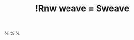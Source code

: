 % !Rnw weave = Sweave
%\VignetteEngine{Sweave}
%\VignetteIndexEntry{Tutorial: Working with categorical data with R and the vcd package}
%\VignetteDepends{vcd,gmodels,ca}
%\VignetteKeywords{contingency tables, mosaic plots, sieve plots, categorical data, independence, conditional independence, R}
%\VignettePackage{vcdExtra}


\documentclass[10pt,twoside]{article}
\usepackage{Sweave}
\usepackage{bm}
\usepackage[toc]{multitoc}   % for table of contents

% from Z.cls
\usepackage[authoryear,round,longnamesfirst]{natbib}
\bibpunct{(}{)}{;}{a}{}{,}


\usepackage{hyperref}
\usepackage{color}
%% colors
\definecolor{Red}{rgb}{0.7,0,0}
\definecolor{Blue}{rgb}{0,0,0.8}
\hypersetup{%
  hyperindex = {true},
  colorlinks = {true},
%  linktocpage = {true},
  plainpages = {false},
  linkcolor = {Blue},
  citecolor = {Blue},
  urlcolor = {Red},
  pdfstartview = {Fit},
  pdfpagemode = {UseOutlines},
  pdfview = {XYZ null null null}
}
%\AtBeginDocument{
%  \hypersetup{%
%    pdfauthor = {Michael Friendly},
%    pdftitle = {Tutorial: Working with categorical data with R and the vcd package},
%    pdfkeywords = {contingency tables, mosaic plots, sieve plots, categorical data, independence, conditional independence, R}
%  }
%}


% math stuff
\newcommand*{\given}{\ensuremath{\, | \,}}
\renewcommand*{\vec}[1]{\ensuremath{\bm{#1}}}
\newcommand{\mat}[1]{\ensuremath{\bm{#1}}}
\newcommand{\trans}{\ensuremath{^\mathsf{T}}}
\newcommand{\diag}[1]{\ensuremath{\mathrm{diag} (#1)}}
\def\binom#1#2{{#1 \choose #2}}%
\newcommand{\implies}{ \ensuremath{\mapsto} }

\newenvironment{equation*}{\displaymath}{\enddisplaymath}%

\newcommand{\tabref}[1]{Table~\@ref(#1)}
\newcommand{\figref}[1]{Figure~\@ref(#1)}
\newcommand{\secref}[1]{Section~\@ref(#1)}
\newcommand{\loglin}{loglinear }

%\usepackage{thumbpdf}

% page dimensions
\addtolength{\hoffset}{-1.5cm}
\addtolength{\textwidth}{3cm}
\addtolength{\voffset}{-1cm}
\addtolength{\textheight}{2cm}

% Vignette examples
\newcommand*{\Example}{\fbox{***Example***:} }

% R stuff
\newcommand{\var}[1]{*`#1`*}
\newcommand{\data}[1]{`#1`}
\newcommand{\class}[1]{\textsf{"#1"}}
%% \code without `-' ligatures
\def\nohyphenation{\hyphenchar\font=-1 \aftergroup\restorehyphenation}
\def\restorehyphenation{\hyphenchar\font=`-}
{\catcode`\-=\active%
  \global\def\code{\bgroup%
    \catcode`\-=\active \let-\codedash%
    \Rd```code}}
\def\codedash{-\discretionary{}{}{}}
\def\Rd```code#1{`\nohyphenation#1`\egroup}

\newcommand{\codefun}[1]{`#1()`}
\let\proglang=\textsf
\newcommand{\pkg}[1]{{\normalfont\fontseries{b}\selectfont #1}}
\newcommand{\Rpackage}[1]{{\textsf{#1}}}

%% almost as usual
\author{Michael Friendly\\York University, Toronto}
\title{Working with categorical data with R and the `vcd` and `vcdExtra` packages}
\date{\footnotesize{Using \Rpackage{vcdExtra} version `r packageDescription("vcdExtra")[["Version"]]`
  and \Rpackage{vcd} version `r packageDescription("vcd")[["Version"]]`; Date: `r Sys.Date()`}}


%% for pretty printing and a nice hypersummary also set:
%\Plainauthor{Michael Friendly} %% comma-separated
%\Shorttitle{vcd tutorial} %% a short title (if necessary)
%\Plaintitle{Tutorial: Working with categorical data with R and the vcd package}

%\SweaveOpts{engine=R,eps=TRUE,height=6,width=7,results=hide,fig=FALSE,echo=TRUE}
\SweaveOpts{engine=R,height=6,width=7,results=hide,fig=FALSE,echo=TRUE}
\SweaveOpts{prefix.string=fig/vcd-tut,eps=FALSE}
\SweaveOpts{keep.source=TRUE}
%\SweaveOpts{concordance=TRUE}
\setkeys{Gin}{width=0.7\textwidth}

```r
set.seed(1071)
#library(vcd)
library(vcdExtra)
library(ggplot2)
#data(Titanic)
data(HairEyeColor)
data(PreSex)
data(Arthritis)
art <- xtabs(~Treatment + Improved, data = Arthritis)
if(!file.exists("fig")) dir.create("fig")
```



%% end of declarations %%%%%%%%%%%%%%%%%%%%%%%%%%%%%%%%%%%%%%%%%%%%%%%



\SweaveOpts{concordance=TRUE}


%% an abstract and keywords

This tutorial describes the creation and manipulation of frequency and contingency tables
from categorical variables, along with tests of independence, measures
of association, and methods for graphically displaying results. 
The framework is provided by the R package `vcd`,
but other packages are used to help with various tasks.  
The `vcdExtra` package extends the graphical and statistical methods provided by
`vcd`.  

This package is now the main support package for the book
\emph{Discrete Data Analysis with R: Visualizing and Modeling Techniques for Categorical
and Count Data} [@FriendlyMeyer:2016:DDAR].  The web page for the book,
[ddar.datavis.ca](http://ddar.datavis.ca), gives further details.


%\keywords{contingency tables, mosaic plots, sieve plots, 
%categorical data, independence, conditional independence, generalized linear models,
%R}
%\Plainkeywords{contingency tables, mosaic plots, 
%  sieve plots, categorical data, independence, 
%  conditional independence, generalized linear models, R}

{\small
% \sloppy
% {2}
 \tableofcontents
% 
}


# Introduction {#sec:intro}
%% Note: If there is markup in \(sub)section, then it has to be escape as above.


This tutorial, part of the `vcdExtra` package,
describes how to work with categorical data in the context of
fitting statistical models in R and visualizing
the results using the `vcd` and `vcdExtra` packages.
It focuses first on methods and tools for creating
and manipulating R data objects which represent
frequency and contingency tables involving
categorical variables.

Further sections describe some simple methods for calculating 
tests of independence and measures of association among 
categorical variables, and also
methods for graphically displaying results.

There is much more to the analysis of categorical data than is described here,
where the emphasis is on cross-tabulated tables of frequencies (``contingency tables''),
statistical tests, associated loglinear models, and visualization of *how*
variables are related.

A more general treatment of graphical methods for categorical data is contained
in the book, \emph{Discrete Data Analysis with R: Visualizing and Modeling Techniques for Categorical
and Count Data} [@FriendlyMeyer:2016:DDAR]. 
An earlier book using SAS is
*Visualizing Categorical Data* [@vcd:Friendly:2000], for which
`vcd` is a partial R companion, covering topics not otherwise
available in R.  
On the other hand, the implementation of graphical
methods in `vcd` is more general in many respects than what I provided in
SAS. Statistical models for categorical data in R have
been extended considerably with the `gnm` package for generalized *nonlinear*
models.  The `vcdExtra` package extends `vcd` methods to models fit using
`glm()` and `gnm()`.

A more complete theoretical description of these statistical
methods is provided in Agresti's \citeyearpar{vcd:Agresti:2002,Agresti:2013}
*Categorical Data Analysis*. For this, see
the Splus/R companion by Laura Thompson,
[http://www.stat.ufl.edu/~aa/cda/Thompson_manual.pdf]
and Agresti's support web page,
[http://www.stat.ufl.edu/~aa/cda/cda.html].



# Creating and manipulating frequency tables {#sec:creating}

R provides many methods for creating frequency and contingency tables. Several are
described below. In the examples below, we use some real examples and some anonymous
ones, where the variables `A`, `B`, and `C`  represent
categorical variables, and `X` represents an arbitrary R data object.

The first thing you need to know is that categorical data can be represented in
three different forms in R, and it is sometimes necessary to convert
from one form to another, for carrying out statistical tests, fitting models
or visualizing the results.  Once a data object exists in R, 
you can examine its complete structure with
the `str()` function, or view the names of its components with the
`names()` function.
 

  * [case form] a data frame containing individual observations, with one or
  more factors, used as the classifying variables. In case form, there may also
  be numeric covariates. 
  The total number of observations
  is `nrow(X)`, and the number of variables is `ncol(X)`.
  	
***Example***:
The `Arthritis` data is available in case form in the `vcd` package. 
There are two explanatory factors: `Treatment` and `Sex`. `Age`
is a numeric covariate, and `Improved` is the response--- an ordered factor,
with levels 
``r paste(levels(Arthritis$Improved),collapse=' < ')``.  
Excluding `Age`, we would have
a $2 \times 2 \times 3$ contingency table for `Treatment`, `Sex` and `Improved`.
%`"None" < "Some" < "Marked"`.
```r
names(Arthritis)      # show the variables
str(Arthritis)        # show the structure
head(Arthritis,5)     # first 5 observations, same as Arthritis[1:5,] 
```
  
  * [frequency form] a data frame containing one or more factors, and a frequency 
  variable, often called `Freq` or `count`.  The total number of observations
  is 
  `sum(X$Freq)`,  
  `sum(X[,"Freq"])` or some equivalent form.
  The number of cells in the table is `nrow(X)`.

***Example***: 
For small frequency tables, it is often convenient to enter them in frequency form
using `expand.grid()` for the factors and `c()` to list the counts in a vector.
The example below, from [@vcd:Agresti:2002] gives results for the 1991 General Social Survey,
with respondents classified by sex and party identification.
```r
# Agresti (2002), table 3.11, p. 106
GSS <- data.frame(
  expand.grid(sex=c("female", "male"), 
              party=c("dem", "indep", "rep")),
  count=c(279,165,73,47,225,191))
GSS
names(GSS)
str(GSS)
sum(GSS$count)
```

  * [table form]  a matrix, array or table object, whose elements are the frequencies
  in an $n$-way table.  The variable names (factors) and their levels are given by
  `dimnames(X)`. The total number of observations
  is `sum(X)`.  The number of dimensions of the table is `length(dimnames(X))`,
  and the table sizes are given by `sapply(dimnames(X), length)`.
  	
***Example***: 
The `HairEyeColor` is stored in table form in `vcd`.  
```r
str(HairEyeColor)                      # show the structure
sum(HairEyeColor)                      # number of cases
sapply(dimnames(HairEyeColor), length) # table dimension sizes
```

***Example***: 
Enter frequencies in a matrix, and assign `dimnames`,
giving the variable names and category labels.  Note that, by default,
`matrix()` uses the elements supplied by *columns* in the
result, unless you specify `byrow=TRUE`.
```r
## A 4 x 4 table  Agresti (2002, Table 2.8, p. 57) Job Satisfaction
JobSat <- matrix(c(1,2,1,0, 3,3,6,1, 10,10,14,9, 6,7,12,11), 4, 4)
dimnames(JobSat) = list(income=c("< 15k", "15-25k", "25-40k", "> 40k"),
                satisfaction=c("VeryD", "LittleD", "ModerateS", "VeryS"))
JobSat
```
`JobSat` is a matrix, not an object of `class("table")`, and some functions
are happier with tables than matrices.
You can coerce it to a table with `as.table()`,
```r
JobSat <- as.table(JobSat)
str(JobSat)
```



## Ordered factors and reordered tables {#sec:ordered-factors}
In table form, the values of the table factors are ordered by their position in the table.
Thus in the `JobSat` data, both `income` and `satisfaction` represent ordered
factors, and the *positions* of the values in the rows and columns reflects their
ordered nature.

Yet, for analysis, there are time when you need *numeric* values for the levels
of ordered factors in a table, e.g., to treat a factor as a quantitative variable.
In such cases, you can simply re-assign the `dimnames` attribute of the table
variables.  For example, here, we assign numeric values to `income` as the middle of their
ranges, and treat `satisfaction` as equally spaced with integer scores.

```r
dimnames(JobSat)$income<-c(7.5,20,32.5,60)
dimnames(JobSat)$satisfaction<-1:4
```

For the  `HairEyeColor` data, hair color and eye color are ordered arbitrarily.
For visualizing the data using mosaic plots and other methods described below, it 
turns out to be more useful to assure that both hair color and eye color are
ordered from dark to light.
Hair colors are actually ordered this way already, and it is easiest to re-order
eye colors by indexing. Again `str()` is your friend.

```r
HairEyeColor <- HairEyeColor[, c(1,3,4,2), ]
str(HairEyeColor)
```
This is also the order for both hair color and eye color shown in 
the result of a correspondence analysis (\figref{fig:ca-haireye}) below.

With data in  case form or frequency form, when you have ordered factors
represented with character values, you must ensure that they are treated
as ordered in R.%
\footnote{In SAS, many procedures offer the option
	`order = data | internal | formatted` to allow character values
	to be ordered according to (a) their order in the data set, (b)
	sorted internal value, or (c) sorted formatted representation
	provided by a SAS format.
}

Imagine that the `Arthritis` data was read from a text file.  
By default the `Improved` will be ordered alphabetically:
`Marked`,
`None`,
`Some`--- not what we want.  In this case, the function
`ordered()` (and others) can be useful. 

```r
Arthritis <- read.csv("arthritis.txt",header=TRUE)
Arthritis$Improved <- ordered(Arthritis$Improved, levels=c("None", "Some", "Marked"))
```

With this order of  `Improved`, the response in this data,
a mosaic display of `Treatment` and `Improved` (\figref{fig:arthritis})shows a clearly
interpretable pattern.
```r
mosaic(art, gp = shading_max, split_vertical = TRUE, main="Arthritis: [Treatment] [Improved]")
```

%\setkeys{Gin}{width=0.7\textwidth}
[htb]

%```{r, Arthritis,fig=TRUE,echo=FALSE,height=6,width=7,results=hide}
%mosaic(art, gp = shading_max, split_vertical = TRUE, main="Arthritis: [Treatment] [Improved]")
%```
\includegraphics[width=0.7\textwidth]{fig/vcd-tut-Arthritis}
\caption{Mosaic plot for the `Arthritis` data, showing the marginal model of independence
	for Treatment and Improved.  Age, a covariate, and Sex are ignored here.}
 {#fig:arthritis}



Finally, there are situations where, particularly for display purposes, you
want to re-order the *dimensions* of an $n$-way table, or change the
labels for the variables or levels.
This is easy when the data are in table form: `aperm()` permutes
the dimensions, and assigning to `names` and `dimnames`
changes variable names and level labels respectively.
We will use the following version of `UCBAdmissions` in
\secref{sec:mantel} below.%
\footnote{
Changing `Admit` to `Admit?` might be useful for display purposes, but is
dangerous--- because it is then
difficult to use that variable name in a model formula.
See \secref{sec:tips} for options `labeling_args` and `set_labels`
to change variable and level names 
for displays in the `strucplot` framework.
}
```r
UCB <- aperm(UCBAdmissions, c(2, 1, 3))
dimnames(UCB)[[2]] <- c("Yes", "No")
names(dimnames(UCB)) <- c("Sex", "Admit?", "Department")
ftable(UCB)
```

%There is one subtle ``gotcha'' here:  `aperm()` returns an object of class *"array"*,
%whereas `UCBAdmissions` is of class *"table"*, so methods defined for `table`
%objects will not work on the permuted array.
%The solution is to reassign the `class` of the result of  `aperm()`.
%
%```{r, reorder4, keep.source=TRUE}
%class(UCBAdmissions)
%class(UCB)
%str(as.data.frame(UCBAdmissions))  # OK
%str(as.data.frame(UCB))            # wrong
%
%class(UCB) <- "table"
%str(as.data.frame(UCB))            # now OK
%```
%

## `structable()` {#sec:structable}

For 3-way and larger tables
the `structable()` function in `vcd` provides a convenient and flexible tabular display.
The variables assigned to the rows and columns of a two-way display can be specified
by a model formula.
```r
structable(HairEyeColor)                   # show the table: default
structable(Hair+Sex ~ Eye, HairEyeColor)   # specify col ~ row variables
```
It also returns an object of class `"structable"` which may be plotted with 
`mosaic()` (not shown here).
```r
HSE < - structable(Hair+Sex ~ Eye, HairEyeColor)   # save structable object
mosaic(HSE)                                        # plot it
```

## `table and friends()` {#sec:table}

You  can  generate frequency  tables from factor variables  using the  `table()` function,  tables  of
proportions using  the `prop.table()` function,  and marginal  frequencies using
`margin.table()`.

```r
 n=500
 A <- factor(sample(c("a1","a2"), n, rep=TRUE))
 B <- factor(sample(c("b1","b2"), n, rep=TRUE))
 C <- factor(sample(c("c1","c2"), n, rep=TRUE))
 mydata <- data.frame(A,B,C)
```

```r
# 2-Way Frequency Table
attach(mydata)
mytable <- table(A,B)   # A will be rows, B will be columns
mytable                 # print table

margin.table(mytable, 1) # A frequencies (summed over B)
margin.table(mytable, 2) # B frequencies (summed over A)

prop.table(mytable)    # cell percentages
prop.table(mytable, 1) # row percentages
prop.table(mytable, 2) # column percentages
```

`table()` can  also  generate  multidimensional  tables  based  on  3  or  more
categorical variables. In  this case, use  the `ftable()`  or `structable()`
function to print  the
results more attractively.

```r
# 3-Way Frequency Table
mytable <- table(A, B, C)
ftable(mytable)
```

`table()`  ignores missing values by default. 
To include `NA` as a category in counts, include the
table option  `exclude=NULL` if  the variable  is a  vector. If  the variable is a
factor you  have to  create a  new factor  using \code{newfactor  <- factor(oldfactor,
exclude=NULL)}. 

## `xtabs()` {#sec:xtabs}

The `xtabs()` function allows you to create cross-tabulations of data using formula style input.
This typically works with case-form data supplied in a data frame or a matrix.
The result is a contingency table in array format, whose dimensions are determined by  
the terms on the right side of the formula.

```r
# 3-Way Frequency Table
mytable <- xtabs(~A+B+C, data=mydata)
ftable(mytable)    # print table
summary(mytable)   # chi-square test of indepedence
```

If a variable is included on the left side of the formula, it is assumed to be a
vector  of  frequencies  (useful if the data have already been tabulated in frequency form).

```r
(GSStab <- xtabs(count ~ sex + party, data=GSS))
summary(GSStab)
```

## Collapsing over table factors: `aggregate, \codefun{margin.table()` and `apply()`}

It sometimes happens that we have a data set with more variables or factors than 
we want to analyse, or else, having done some initial analyses, we decide that
certain factors are not important, and so should be excluded from graphic displays
by collapsing (summing) over them.  For example, mosaic plots and fourfold displays
are often simpler to construct from versions of the data collapsed over
the factors which are not shown in the plots.

The appropriate tools to use again depend on
the form in which the data are represented--- a case-form data frame, a
frequency-form data frame (`aggregate()`), or a table-form array or 
table object (`margin.table()` or `apply()`).

When the data are in frequency form, and we want to produce another
frequency data frame, `aggregate()` is a handy tool, using
the argument `FUN=sum` to sum the frequency variable over the 
factors *not* mentioned in the formula.

***Example***: 
The data frame `DaytonSurvey` in the `vcdExtra` package represents a
$2^5$ table giving the frequencies of reported use (``ever used?'') of 
alcohol, cigarettes and marijuana in a sample of high school seniors,
also classified by sex and race.  

```r
data(DaytonSurvey, package = "vcdExtra")
str(DaytonSurvey)
head(DaytonSurvey)
```

To focus on the associations among the
substances, we want to collapse over sex and race. The right-hand side of the formula
used in the call to `aggregate()` gives the factors to be retained in the
new frequency data frame, `Dayton.ACM.df`.

```r
# data in frequency form
# collapse over sex and race
Dayton.ACM.df <- aggregate(Freq ~ cigarette+alcohol+marijuana, 
                           data=DaytonSurvey, FUN=sum)
Dayton.ACM.df
```

When the data are in table form, and we want to produce another
table, `apply()` with `FUN=sum` can be used in a similar way
to sum the table over dimensions not mentioned in the `MARGIN`
argument.  `margin.table()` is just a wrapper for `apply()`
using the `sum()` function.


***Example***: 
To illustrate, we first convert the `DaytonSurvey` to a 5-way
table using `xtabs()`, giving `Dayton.tab`.  

```r
# in table form
Dayton.tab <- xtabs(Freq~cigarette+alcohol+marijuana+sex+race, data=DaytonSurvey)
structable(cigarette+alcohol+marijuana ~ sex+race, data=Dayton.tab)
```
Then, use `apply()` on `Dayton.tab` to give the
3-way table `Dayton.ACM.tab` summed over sex and race.
The elements in this new table are the column sums for 
`Dayton.tab` shown by `structable()` just above.

```r
# collapse over sex and race
Dayton.ACM.tab <- apply(Dayton.tab, MARGIN=1:3, FUN=sum)
Dayton.ACM.tab <- margin.table(Dayton.tab, 1:3)   # same result
structable(cigarette+alcohol ~ marijuana, data=Dayton.ACM.tab)
```



Many of these operations can be performed using the `**ply()` functions
in the `plyr` package.
For example, with the data in a frequency form data frame, use `ddply()`
to collapse over unmentioned factors, and `plyr::summarise()`
as the function to be applied to each piece.
<!-- \footnote{ -->
<!-- Ugh. This `plyr` function clashes with a function of the same name in `vcdExtra`. -->
<!-- In this document I will use the explicit double-colon notation to keep them -->
<!-- separate. -->
<!-- } -->

```r
library(plyr)
Dayton.ACM.df <- plyr::ddply(DaytonSurvey, 
                             .(cigarette, alcohol, marijuana), 
                             plyr::summarise, Freq=sum(Freq))

Dayton.ACM.df
```

## Collapsing table levels: `collapse.table()`

A related problem arises when we have a table or array and for some purpose
we want to reduce the number of levels of some factors by summing subsets
of the frequencies.  For example, we may have initially coded Age in 10-year
intervals, and decide that, either for analysis or display purposes, we
want to reduce Age to 20-year intervals.  The `collapse.table()` function
in `vcdExtra` was designed for this purpose.

***Example***:
Create a 3-way table, and collapse Age from 10-year to 20-year intervals. 
First, we generate a $2 \times 6 \times 3$ table of random counts from a 
Poisson distribution with mean of 100.
```r
# create some sample data in frequency form
sex <- c("Male", "Female")
age <- c("10-19", "20-29",  "30-39", "40-49", "50-59", "60-69")
education <- c("low", 'med', 'high')
data <- expand.grid(sex=sex, age=age, education=education)
counts <- rpois(36, 100)   # random Possion cell frequencies
data <- cbind(data, counts)

# make it into a 3-way table
t1 <- xtabs(counts ~ sex + age + education, data=data)
structable(t1)
``` 
Now collapse `age` to 20-year intervals, and `education`
to 2 levels. In the arguments, levels of `age` and `education`
given the same label are summed in the resulting smaller table.
```r
# collapse age to 3 levels, education to 2 levels
t2 <- collapse.table(t1, 
         age=c("10-29", "10-29",  "30-49", "30-49", "50-69", "50-69"),
         education=c("<high", "<high", "high"))
structable(t2)
```


## Converting among frequency tables and data frames

As we've seen, a given contingency table can be represented 
equivalently in different forms,
but some R functions were designed for one particular representation.
\tabref{tab:convert} shows some handy tools for converting from one form to another.

[htb]
 \caption{Tools for converting among different forms for categorical data} {#tab:convert}
 
   {llll}
	\hline
                 & \multicolumn{3}{c}{**To this**} \\
	**From this**      &     Case form         & Frequency form             &  Table form \\
	\hline
	Case form      &   noop                 & `xtabs(~A+B)`        &  `table(A,B)`  \\ 
	Frequency form &  `expand.dft(X)`  & noop                      & `xtabs(count~A+B)`\\
	Table form     &  `expand.dft(X)`  & `as.data.frame(X)`   &  noop \\
	\hline
   
 


A contingency table in table form (an object of `class(table)`) can be converted
to a data.frame with `as.data.frame()`.%
\footnote{
Because R is object-oriented, this is actually a short-hand for
the function `as.data.frame.table()`.
}  
The resulting
`data.frame` contains columns
representing the classifying factors and the table entries (as a column named by
the `responseName` argument, defaulting to `Freq`. This is the inverse of `xtabs()`.

***Example***: 
Convert the `GSStab` in table form to a data.frame in frequency form.
```r
as.data.frame(GSStab)
```

***Example***: Convert the `Arthritis` data in case form to a 3-way table of
`Treatment` $\times$ `Sex` $\times$ `Improved`.
Note the use of `with()` to avoid having to use `Arthritis\$Treatment` etc. within the call to `table()`.%
\footnote{
`table()` does not allow a `data` argument to provide
an environment in which the table variables are to be found.  In the 
examples in \secref{sec:table} I used `attach(mydata)` for this purpose,
but `attach()` leaves the variables in the global environment,
while `with()` just evaluates the `table()` expression in a
temporary environment of the data.
}
```r
Art.tab <-with(Arthritis, table(Treatment, Sex, Improved))
str(Art.tab)
ftable(Art.tab)
```


There may also be times that you will need an equivalent case form `data.frame`
with factors  representing the table variables
rather than the frequency  table.
For example, the `mca()` function in package `MASS`
only operates on data in this format. 
Marc Schwartz provided code for `expand.dft()` on the  Rhelp
mailing list for converting a table back into a case form `data.frame`.
This function is included in `vcdExtra`.

***Example***: Convert the `Arthritis` data in table form (`Art.tab`) back to a `data.frame`
in case form, with factors
`Treatment`, `Sex` and `Improved`.
```r
Art.df <- expand.dft(Art.tab)
str(Art.df)
```

## A complex example {#sec:complex}

If you've followed so far, you're ready for a more complicated example.
The data file, `tv.dat` represents a 4-way table of size
$5 \times 11 \times 5 \times 3$ where the table variables (unnamed in the file)
are read as `V1` -- `V4`, and the cell frequency is read
as `V5`.  The file, stored in the `doc/extdata` directory
of `vcdExtra`, can be read as follows:
```r
tv.data<-read.table(system.file("extdata","tv.dat", package="vcdExtra"))
head(tv.data,5)
```
For a local file, just use `read.table()` in this form:
```r
tv.data<-read.table("C:/R/data/tv.dat")
```
The data `tv.dat` came from the initial implementation of 
mosaic displays in R by Jay Emerson. 
In turn, they came from the initial development of mosaic displays 
[@vcd:Hartigan+Kleiner:1984]
that illustrated the method with data on a large sample of TV viewers
whose behavior had been recorded for the Neilson ratings.
This data set contains sample television audience data from Neilsen
Media Research for the week starting November 6, 1995.


The table variables are:\\
~~~`V1`-- values 1:5 correspond to the days Monday--Friday;\\
~~~`V2`-- values 1:11 correspond to the quarter hour times 8:00PM through 10:30PM;\\
~~~`V3`-- values 1:5 correspond to ABC, CBS, NBC, Fox, and non-network choices;\\
~~~`V4`-- values 1:3 correspond to transition states: turn the television Off, Switch channels, 
 or Persist in viewing the current channel.

	 
We are interested just the cell frequencies, and rely on the facts that the
(a) the table is complete--- there are no missing cells,
so `nrow(tv.data)`=`r nrow(tv.data)`;
(b) the observations are ordered so that `V1` varies most rapidly and
`V4` most slowly.  From this, we can just extract the frequency column
and reshape it into an array.
```r
TV <- array(tv.data[,5], dim=c(5,11,5,3))                                        
dimnames(TV) <- list(c("Monday","Tuesday","Wednesday","Thursday","Friday"), 
                c("8:00","8:15","8:30","8:45","9:00","9:15","9:30",         
                  "9:45","10:00","10:15","10:30"),                            
                c("ABC","CBS","NBC","Fox","Other"), c("Off","Switch","Persist"))
names(dimnames(TV))<-c("Day", "Time", "Network", "State")
```

More generally (even if there are missing cells), we can 
use `xtabs()` (or `plyr::daply()`)
to do the cross-tabulation, using `V5` as the
frequency variable.  Here's how to do this same operation with `xtabs()`:
```r
TV <- xtabs(V5 ~ ., data=tv.data)
dimnames(TV) <- list(Day=c("Monday","Tuesday","Wednesday","Thursday","Friday"), 
                Time=c("8:00","8:15","8:30","8:45","9:00","9:15","9:30",         
                       "9:45","10:00","10:15","10:30"),                            
                Network=c("ABC","CBS","NBC","Fox","Other"), 
                State=c("Off","Switch","Persist"))
```

But this 4-way table is too large and awkward to work with. Among the networks,
Fox and Other occur infrequently. 
We can also cut it down to a 3-way table by considering only viewers who persist
with the current station.%
\footnote{This relies on the fact that that indexing
an array drops dimensions of length 1 by default,
using the argument `drop=TRUE`;
the result is coerced to the lowest possible dimension.
}

```r
TV <- TV[,,1:3,]     # keep only ABC, CBS, NBC
TV <- TV[,,,3]       # keep only Persist -- now a 3 way table
structable(TV)
```

Finally, for some purposes, we might want to collapse the 11 times into a smaller number.
Here, we use `as.data.frame.table()` to convert the table back to a data frame,
 `levels()` to re-assign the values of `Time`,
 and finally, `xtabs()` to give a new, collapsed frequency table.

```r
TV.df <- as.data.frame.table(TV)
levels(TV.df$Time) <- c(rep("8:00-8:59",4),rep("9:00-9:59",4), rep("10:00-10:44",3))
TV2 <- xtabs(Freq ~ Day + Time + Network, TV.df)
structable(Day ~ Time+Network,TV2)
```
Whew! See \figref{fig:TV-mosaic} for a mosaic plot of the `TV2` data.


# Tests of Independence

## CrossTable

OK, now we're ready to do some analyses.  For tabular displays,
the  `CrossTable()`  function in  the `gmodels`  package produces  cross-tabulations
modeled after `PROC FREQ` in SAS or `CROSSTABS` in SPSS. 
It has a wealth of options for the quantities that can be shown in each cell.

```r
# 2-Way Cross Tabulation
library(gmodels)
CrossTable(GSStab,prop.t=FALSE,prop.r=FALSE,prop.c=FALSE)
```

There are  options to  report percentages  (row, column,  cell), specify decimal
places, produce Chi-square,  Fisher, and McNemar  tests of independence,  report
expected  and residual  values (pearson,  standardized, adjusted  standardized),
include missing values as valid, annotate with row and column titles, and format
as SAS or SPSS style output! See `help(CrossTable)` for details.


## Chi-square test

For 2-way tables you can use `chisq.test()` to test independence of the row
and column variable. By default,  the $p$-value is calculated from  the asymptotic
chi-squared distribution of the test  statistic. Optionally, the $p$-value can  be
derived via Monte Carlo simulation. 

```r
(HairEye <- margin.table(HairEyeColor, c(1, 2)))
chisq.test(HairEye)
```

## Fisher Exact Test {#sec:Fisher}

`fisher.test(X)` provides an  exact test of  independence. `X` must be  a two-way
contingency table in table form.  Another form, 
`fisher.test(X, Y)` takes two
categorical vectors of the same length.  
For tables larger than $2 \times 2$ the method can be computationally intensive (or can fail) if
the frequencies are not small.

```r
fisher.test(GSStab)
```

But this does not work because `HairEye` data has $n$=592 total frequency.
An exact test is unnecessary in this case.
```r
fisher.test(HairEye)
```
%# ```{r, echo=TRUE,eval=FALSE}
%# #cat(try(fisher.test(HairEye)))
%# ```

Error in fisher.test(HairEye) : FEXACT error 6.
LDKEY is too small for this problem.
Try increasing the size of the workspace.


## Mantel-Haenszel test and conditional association {#sec:mantel}

Use the  `mantelhaen.test(X)` function  to perform  a Cochran-Mantel-Haenszel 
$\chi^2$ chi
test  of   the  null  hypothesis   that  two  nominal   variables  are
*conditionally independent*, $A \perp B \given C$, in each stratum,  assuming that there is no  three-way
interaction. `X` is  a 3 dimensional  contingency table, where  the last dimension
refers to the strata.

The `UCBAdmissions` serves as an example of a $2 \times 2 \times 6$ table,
with `Dept` as the stratifying variable.
```r
## UC Berkeley Student Admissions
mantelhaen.test(UCBAdmissions)
```
The results show no evidence for association between admission and gender
when adjusted for department.  However, we can easily see that the assumption
of equal association across the strata (no 3-way association) is probably
violated. For $2 \times 2 \times k$ tables, this can be examined
from the odds ratios for each $2 \times 2$ table (`oddsratio()`), and
tested 
by  using
`woolf_test()` in `vcd`.

%```{r, mantel2}
%oddsRatio <- function(x) (x[1,1]*x[2,2])/(x[1,2]*x[2,1])
%apply(UCBAdmissions, 3, oddsRatio)
%
%woolf_test(UCBAdmissions) 
%``` 
```r
oddsratio(UCBAdmissions, log=FALSE)
lor <- oddsratio(UCBAdmissions)  # capture log odds ratios
summary(lor)
woolf_test(UCBAdmissions) 
``` 
We  can visualize the  odds ratios of  Admission for
each  department  with  fourfold  displays  using  `fourfold()`.  The cell
frequencies $n_{ij}$  of each  $2 \times  2$ table  are shown  as a  quarter circle whose
radius is proportional to $\sqrt{n_{ij}}$, so  that its area is proportional to  the
cell frequency.
Confidence rings for the odds ratio allow a visual test of the null of no association; 
the rings for adjacent quadrants overlap *iff* the observed counts are consistent 
with the null hypothesis.  In the extended version (the default), brighter colors
are used where the odds ratio is significantly different from 1.
The following lines produce \figref{fig:fourfold1}.%
\footnote{The color values `col[3:4]` were modified from their default values
to show a greater contrast between significant and insignificant associations here.}
```r
col <- c("#99CCFF", "#6699CC", "#F9AFAF", "#6666A0", "#FF0000", "#000080")
fourfold(UCB,mfrow=c(2,3), color=col)
```
 
%\setkeys{Gin}{width=0.8\textwidth}
[htb]

%```{r, fourfold1,fig=TRUE,height=6,width=9,results=hide}
%col <- c("#99CCFF", "#6699CC", "#F9AFAF", "#6666A0", "#FF0000", "#000080")
%fourfold(UCB,mfrow=c(2,3), color=col)
%```
\includegraphics[width=0.8\textwidth,trim=80 50 80 50]{fig/vcd-tut-fourfold1}
\caption{Fourfold display for the `UCBAdmissions` data. Where the odds ratio differs
	significantly from 1.0, the confidence bands do not overlap, and the circle quadrants are
	shaded more intensely.}
 {#fig:fourfold1}



Another `vcd` function, `cotabplot()`, provides a more general approach
to visualizing conditional associations in contingency tables,
similar to trellis-like plots produced by `coplot()` and lattice graphics.
The `panel` argument supplies a function used to render each conditional 
subtable. The following gives a display (not shown) similar to \figref{fig:fourfold1}.
```r
cotabplot(UCB, panel = cotab_fourfold)
```

When we want to view the conditional
probabilities of a response variable (e.g., `Admit`)
in relation to several factors,
an alternative visualization is a `doubledecker()` plot.
This plot is a specialized version of a mosaic plot, which
highlights the levels of a response variable (plotted vertically)
in relation to the factors (shown horizontally). The following
call produces \figref{fig:doubledecker}, where we use indexing
on the first factor (`Admit`) to make `Admitted`
the highlighted level.

In this plot, the
association between `Admit` and `Gender` is shown
where the heights of the highlighted conditional probabilities
do not align. The excess of females admitted in Dept A stands out here.

```r
doubledecker(Admit ~ Dept + Gender, data=UCBAdmissions[2:1,,])
```

[htb]

\includegraphics[width=0.9\textwidth]{fig/vcd-tut-doubledecker}
\caption{Doubledecker display for the `UCBAdmissions` data. The heights
of the highlighted bars show the conditional probabilities of `Admit`,
given `Dept` and `Gender`.}
 {#fig:doubledecker}



Finally, the there is a `plot()` method for `oddsratio` objects.
By default, it shows the 95% confidence interval for the log odds ratio.
\figref{fig:oddsratio} is produced by:
```r
plot(lor, xlab="Department", ylab="Log Odds Ratio (Admit | Gender)")
```

\setkeys{Gin}{width=0.5\textwidth}
[htb]

```r
plot(lor, xlab="Department", ylab="Log Odds Ratio (Admit | Gender)")
```
\caption{Log odds ratio plot for the `UCBAdmissions` data.}
 {#fig:oddsratio}



## Cochran-Mantel-Haenszel tests for ordinal factors {#sec:CMH}
The standard $\chi^2$ tests for association in a two-way table
treat both table factors as nominal (unordered) categories.
When one or both factors of a two-way table are
quantitative or ordinal, more powerful tests of association
may be obtaianed by taking ordinality into account, using
row and or column scores to test for linear trends or differences
in row or column means.

More general versions of the CMH tests (Landis etal., 1978) are provided by assigning
numeric scores to the row and/or column variables. 
For example, with two ordinal factors (assumed to be equally spaced), assigning
integer scores, `1:R` and `1:C` tests the linear $\times$ linear component
of association. This is statistically equivalent to the Pearson correlation between the
integer-scored table variables, with $\chi^2 = (n-1) r^2$, with only 1 $df$
rather than $(R-1)\times(C-1)$ for the test of general association.

When only one table
variable is ordinal, these general CMH tests are analogous to an ANOVA, testing
whether the row mean scores or column mean scores are equal, again consuming
fewer $df$ than the test of general association.

The `CMHtest()` function in `vcdExtra` now calculates these various
CMH tests for two possibly ordered factors, optionally stratified other factor(s).

***Example***:
Recall the $4 \times 4$ table, `JobSat` introduced in \secref{sec:creating},
```r
JobSat
```

Treating the `satisfaction` levels as equally spaced, but using
midpoints of the `income` categories as row scores gives the following results:
```r
CMHtest(JobSat, rscores=c(7.5,20,32.5,60))
```

Note that with the relatively small cell frequencies, the test for general 
give no evidence for association. However, the the `cor` test for linear x linear
association on 1 df is nearly significant. The `coin` contains the
functions `cmh_test()` and `lbl_test()`
for CMH tests of general association and linear x linear association respectively.

## Measures of Association

There are a variety of statistical measures of *strength* of association for
contingency tables--- similar in spirit to $r$ or $r^2$ for continuous variables.
With a large sample size, even a small degree of association can show a 
significant $\chi^2$, as in the example below for the `GSS` data.

The  `assocstats()`  function in `vcd`  calculates  the   $\phi$
contingency coefficient,  and Cramer's  V for  an $r \times c$  table. 
The input must be in table form, a two-way $r \times c$ table.  
It won't work with `GSS` in frequency form, but by now you should know how
to convert.
```r
assocstats(GSStab)
```

For tables with ordinal variables, like `JobSat`, some people prefer the
Goodman-Kruskal $\gamma$ statistic (\citet[\S 2.4.3]{vcd:Agresti:2002})
based on a comparison of concordant
and discordant pairs of observations in the case-form equivalent of a two-way table.
```r
GKgamma(JobSat)
```

A web article by Richard Darlington,
[http://www.psych.cornell.edu/Darlington/crosstab/TABLE0.HTM]
gives further description of these and other measures of association.

## Measures of Agreement
The
`Kappa()` function in the `vcd` package calculates Cohen's $\kappa$ and weighted
$\kappa$ for a square two-way table with the same row and column categories [@Cohen:60].%
\footnote{ 
Don't confuse this with `kappa()` in base R that computes something
entirely different (the condition number of a matrix).
}
Normal-theory $z$-tests are obtained by dividing $\kappa$ by its asymptotic standard
error (ASE).  A `confint()` method for `Kappa` objects provides confidence intervals.
```r
(K <- Kappa(SexualFun))
confint(K)
```

A visualization of agreement, both unweighted and weighted for degree of departure
from exact agreement is provided by the `agreementplot()` function.
\figref{fig:agreesex} shows the agreementplot for the `SexualFun` data,
produced as shown below. The Bangdiwala measures represent the proportion of the
shaded areas of the diagonal rectangles, using weights $w_1$ for exact agreement,
and $w_2$ for partial agreement one step from the main diagonal.
```r
agree <- agreementplot(SexualFun, main="Is sex fun?")
unlist(agree)
```

%\setkeys{Gin}{width=0.5\textwidth}
[htb]

%```{r, agreesex,fig=TRUE,height=6,width=7}
%agree <- agreementplot(SexualFun, main="Is sex fun?")
%agree
%```
\includegraphics[width=0.4\textwidth,trim=50 25 50 25]{fig/vcd-tut-agreesex}
\caption{Agreement plot for the `SexualFun` data.}
 {#fig:agreesex}


In other examples, the agreement plot can help to show *sources*
of disagreement.  For example, when the shaded boxes are above or below the diagonal
(red) line, a lack of exact agreement can be attributed in part to
different frequency of use of categories by the two raters-- lack of
*marginal homogeneity*.
	
## Correspondence analysis
Use the `ca` package for correspondence analysis for visually exploring relationships
between rows and columns in contingency tables.  For an $r \times c$ table,
the method provides a breakdown of the Pearson $\chi^2$ for association in up to $M = \min(r-1, c-1)$
dimensions, and finds scores for the row ($x_{im}$) and column ($y_{jm}$) categories
such that the observations have the maximum possible correlations.%
\footnote{
	Related methods are the non-parametric
	CMH tests using assumed row/column scores (\secref{sec:CMH}),
	the analogous `glm()` model-based methods (\secref{sec:CMH}),
	and the more general RC models which can be fit using `gnm()`.
	Correspondence analysis differs in that it is a primarily
	descriptive/exploratory method (no significance tests), but is
	directly tied to informative graphic displays of the row/column categories.
}	
	


Here, we carry out a simple correspondence analysis of the `HairEye` data.
The printed results show that nearly 99% of the association between hair color and eye color
can be accounted for in 2 dimensions, of which the first dimension accounts for 90%.
```r
library(ca)
ca(HairEye)
```

The resulting `ca` object can be plotted just by running the `plot()`
method on the `ca` object, giving the result in
\figref{fig:ca-haireye}.  `plot.ca()` does not allow labels for dimensions;
these can be added with `title()`.
It can be seen that most of the association is accounted for by the ordering
of both hair color and eye color along Dimension 1, a dark to light dimension.
```r
plot(ca(HairEye), main="Hair Color and Eye Color")
title(xlab="Dim 1 (89.4%)", ylab="Dim 2 (9.5%)")
```

\setkeys{Gin}{width=0.7\textwidth}
[htb]

```r
plot(ca(HairEye), main="Hair Color and Eye Color")
title(xlab="Dim 1 (89.4%)", ylab="Dim 2 (9.5%)")
```
\caption{Correspondence analysis plot for the `HairEye` data.}
 {#fig:ca-haireye}



# Loglinear Models {#sec:loglin}

You can  use the  `loglm()`  function in  the `MASS`  package to fit log-linear
models.  Equivalent models can also be fit (from a different perspective) as generalized
linear models with the `glm()`  function using the `family='poisson'` argument,
and the `gnm` package provides a wider range of generalized *nonlinear* models,
particularly for testing structured associations.
The visualization methods for these models were originally developed for models fit using `loglm()`,
so this approach is emphasized here.  Some extensions of these methods for models
fit using `glm()` and `gnm()` are contained in the `vcdExtra` package
and illustrated in \secref{sec:glm}.

Assume we  have a 3-way  contingency table based  on
variables A, B, and C.  
The possible different forms of loglinear models for a 3-way table are shown in \tabref{tab:loglin-3way}.
The **Model formula** column shows how to express each model for `loglm()` in R.%
\footnote{
For `glm()`, or `gnm()`, with the data in the form of a frequency data.frame, the same model is specified
in the form `glm(Freq` $\sim$ `..., family="poisson")`, where `Freq` is  the name
of the cell frequency variable and `...` specifies the **Model formula**.
}
In the **Interpretation** column, the symbol "$\perp$" is to be read as "is independent of,"
and "$\given$" means "conditional on,'' or "adjusting for," or just "given".

[htb]
 \caption{Log-linear Models for Three-Way Tables} {#tab:loglin-3way}
 
 {llll}
  \hline
  **Model**           & **Model formula**  & **Symbol**& **Interpretation** \\
  \hline\hline 
  Mutual independence      & `~A + B + C`       & $[A][B][C]$    & $A \perp B \perp C$ \\ 
  Joint independence       & `~A*B + C`         & $[AB][C]$      & $(A \: B) \perp C$ \\ 
  Conditional independence & `~(A+B)*C`         & $[AC][BC]$     & $(A \perp B) \given C$ \\ 
  All two-way associations & `~A*B + A*C + B*C` & $[AB][AC][BC]$ & homogeneous association  \\ 
  Saturated model          & `~A*B*C`           & $[ABC]$        & 3-way association \\ 
  \hline
 
 




For example, the formula `~A + B + C` specifies the model of *mutual independence* with
no associations among the three factors.  In standard notation for the expected frequencies
$m_{ijk}$, this corresponds to

	\log ( m_{ijk} ) = \mu + \lambda_i^A + \lambda_j^B + \lambda_k^C \equiv `A + B + C`

The parameters $\lambda_i^A , \lambda_j^B$ and  $\lambda_k^C$ pertain to the differences among the
one-way marginal frequencies for the factors A, B and C. 

Similarly, the model of *joint independence*,  $(A \: B) \perp C$,
allows an association between A and B, but specifies that
C is independent of both of these and their combinations,

	\log ( m_{ijk} ) = \mu + \lambda_i^A + \lambda_j^B + \lambda_k^C + \lambda_{ij}^{AB} \equiv `A * B + C`

where the parameters $\lambda_{ij}^{AB}$ pertain to the overall association between A and B (collapsing over C).

In the literature or text books, you will often find these models expressed in shorthand symbolic notation,
using brackets, `[ ]` to enclose the *high-order terms* in the model.
Thus, the joint independence model can be denoted `[AB][C]`, as shown in the **Symbol** column in 
\tabref{tab:loglin-3way}.

Models of *conditional independence* allow (and fit)  two of the three possible
two-way associations.  There are three such models, depending on which variable is conditioned upon.
For a given conditional independence model, e.g., `[AB][AC]`, the given variable is the one
common to all terms, so this example has the interpretation $(B \perp C) \given A$.


## Fitting with `loglm()` {#sec:loglm}
For example, we can fit the model of mutual independence among hair color, eye color and sex 
in `HairEyeColor` as

```r
library(MASS)
## Independence model of hair and eye color and sex.  
hec.1 <- loglm(~Hair+Eye+Sex, data=HairEyeColor)
hec.1
```

Similarly, the models of conditional independence and joint independence are specified as
```r
## Conditional independence
hec.2 <- loglm(~(Hair + Eye) * Sex, data=HairEyeColor)
hec.2
```
```r
## Joint independence model.  
hec.3 <- loglm(~Hair*Eye + Sex, data=HairEyeColor)
hec.3
```
Note that printing the model gives a brief summary of the goodness of fit.
A set of models can be compared using the `anova()` function.

```r
anova(hec.1, hec.2, hec.3)
```

%Martin Theus and Stephan Lauer have written an excellent article on  Visualizing
%Loglinear Models, using  mosaic plots. There  is also great  tutorial example by
%Kevin Quinn on analyzing loglinear models via glm.

## Fitting with `glm and \codefun{gnm()`} {#sec:glm}
The `glm()` approach, and extensions of this in the `gnm` package allows a
much wider class of models for frequency data to be fit than can be handled by
`loglm()`.  Of particular importance are models for ordinal factors and for
square tables, where we can test more structured hypotheses about the patterns
of association than are provided in the tests of general association under
`loglm()`. These are similar in spirit to the 
non-parametric CMH tests described in \secref{sec:CMH}.

***Example***:
The data `Mental` in the `vcdExtra` package gives a two-way table in frequency form
classifying young people by
their mental health status and parents' socioeconomic status (SES), where
both of these variables are ordered factors.
```r
str(Mental)
xtabs(Freq ~ mental+ses, data=Mental)   # display the frequency table
```
Simple ways of handling ordinal variables involve assigning scores to the table
categories, and the simplest cases are to use integer scores, either for the row variable (``column
effects'' model), the column variable (``row effects'' model), or both (``uniform association''
model).

```r
indep <- glm(Freq ~ mental + ses, family = poisson, data = Mental)  # independence model
```
To fit more parsimonious models than general association, we can define
numeric scores for the row and column categories
```r
# Use integer scores for rows/cols 
Cscore <- as.numeric(Mental$ses)
Rscore <- as.numeric(Mental$mental)	
```
Then, the row effects model, the column effects model, and the uniform association
model can be fit as follows:
```r
# column effects model (ses)
coleff <- glm(Freq ~ mental + ses + Rscore:ses, family = poisson, data = Mental)

# row effects model (mental)
roweff <- glm(Freq ~ mental + ses + mental:Cscore, family = poisson, data = Mental)

# linear x linear association
linlin <- glm(Freq ~ mental + ses + Rscore:Cscore, family = poisson, data = Mental)
```
The `Summarize()` in `vcdExtra` provides a nice, compact summary of
the fit statistics for a set of models, collected into a *glmlist* object.
Smaller is better for AIC and BIC.
```r
# compare models using AIC, BIC, etc
vcdExtra::LRstats(glmlist(indep, roweff, coleff, linlin))
```
For specific model comparisons, we can also carry out tests of *nested* models with
`anova()` when those models are listed from smallest to largest.
Here, there are two separate paths from the most restrictive (independence) model
through the model of uniform association, to those that allow only one of
row effects or column effects.
```r
anova(indep, linlin, coleff, test="Chisq")	
anova(indep, linlin, roweff, test="Chisq")	
```
The model of linear by linear association seems best on all accounts.
For comparison, one might try the CMH tests on these data:

```r
CMHtest(xtabs(Freq~ses+mental, data=Mental))
```

## Non-linear terms
The strength of the `gnm` package is that it handles a wide variety of models
that handle non-linear terms, where the parameters enter the model beyond a simple
linear function.
The simplest example is the Goodman RC(1) model, which allows a multiplicative
term to account for the association of the table variables.
In the notation of generalized linear models with a log link, this can be expressed as

\log \mu_{ij} = \alpha_i + \beta_j + \gamma_{i} \delta_{j}	

where the row-multiplicative effect parameters $\gamma_i$ and 
corresponding column parameters $\delta_j$ are estimated from the data.%
\footnote{
This is similar in spirit to a correspondence analysis with a single
dimension, but as a statistical model.
}
Similarly, the RC(2) model adds two multiplicative terms to
the independence model,

\log \mu_{ij} = \alpha_i + \beta_j + \gamma_{i1} \delta_{j1} + \gamma_{i2} \delta_{j2}


In the `gnm` package, these models may be fit using the `Mult()`
to specify the multiplicative term, and `instances()` to specify several
such terms.

***Example***:
For the `Mental` data, we fit the RC(1) and RC(2) models, and compare
these with the independence model.

```r
RC1 <- gnm(Freq ~ mental + ses + Mult(mental,ses), data=Mental, 
             family=poisson, verbose=FALSE)
RC2 <- gnm(Freq ~ mental+ses + instances(Mult(mental,ses),2), data=Mental, 
             family=poisson, verbose=FALSE)
anova(indep, RC1, RC2, test="Chisq")
```

# Mosaic plots {#sec:mosaic}

Mosaic plots provide an ideal method both for visualizing contingency tables and for 
visualizing the fit--- or more importantly--- lack of fit of a loglinear model.
For a two-way table, `mosaic()` fits a model of independence, $[A][B]$
or `~A+B` as an R formula.
For $n$-way tables, `mosaic()` can fit any loglinear model, and can also be
used to plot a model fit with `loglm()`.
See @vcd:Friendly:1994,vcd:Friendly:1999 for the statistical ideas behind these
uses of mosaic displays in connection with loglinear models.

The essential idea is to recursively sub-divide a unit square into rectangular "tiles" for the
cells of the table, such
that the are area of each tile is proportional to the cell frequency.
For a given loglinear model, the tiles can then be shaded in various ways to reflect
the residuals (lack of fit) for a given model.  The pattern of residuals can then
be used to suggest a better model or understand *where* a given model fits or
does not fit.

`mosaic()` provides a wide range of options for the directions of splitting,
the specification of shading, labeling, spacing, legend and many other details.
It is actually implemented as a special case of a more general
class of displays for $n$-way tables called `strucplot`, including
sieve diagrams, association plots, double-decker plots as well as mosaic
plots.  For details, see `help(strucplot)` and the "See also" links,
and also @vcd:Meyer+Zeileis+Hornik:2006b, which is available as
an R vignette via `vignette("strucplot", package="vcd")`.

\figref{fig:arthritis}, showing the association between
`Treatment` and `Improved` was produced with the following
call to `mosaic()`.
```r
mosaic(art, gp = shading_max, split_vertical = TRUE, 
       main="Arthritis: [Treatment] [Improved]")
```
Note that the residuals for the independence model were not large
(as shown in the legend),
yet the association between `Treatment` and `Improved`
is highly significant.
```r
summary(art)
```
In contrast, one of the other shading schemes, from @vcd:Friendly:1994
(use: `gp = shading_Friendly`), 
uses fixed cutoffs of $\pm 2, \pm 4$,
to shade cells which are *individually* significant
at approximately $\alpha = 0.05$ and $\alpha = 0.001$ levels, respectively.
The right panel below uses `gp = shading_Friendly`.

\setkeys{Gin}{width=0.5\textwidth}
```r
mosaic(art, gp = shading_max, split_vertical = TRUE, 
       main="Arthritis: gp = shading_max")
```
```r
mosaic(art, gp = shading_Friendly, split_vertical = TRUE, 
       main="Arthritis: gp = shading_Friendly")
```

## Mosaics for loglinear models {#sec:mosaic-llm}

When you have fit a loglinear model using `loglm()`, 
and saved the result (as a `loglm` object) the simplest way to display the
results is to use the `plot()` method for the `loglm` object.
Calling `mosaic(loglm.object)` has the same result.
In \secref{sec:loglm} above, we fit several different models to the
`HairEyeColor` data.  We can produce mosaic displays of each just
by plotting them:

```r
# mosaic plots, using plot.loglm() method
plot(hec.1, main="model: [Hair][Eye][Sex]")
plot(hec.2, main="model: [HairSex][EyeSex]")
plot(hec.3, main="model: [HairEye][Sex]")
```

\setkeys{Gin}{width=0.32\textwidth}
```r
plot(hec.1, main="model: [Hair][Eye][Sex]")
```
```r
plot(hec.2, main="model: [HairSex][EyeSex]")
```
```r
plot(hec.3, main="model: [HairSex][EyeSex]")
```

Alternatively, you can supply the model formula to `mosaic()`
with the `expected` argument.  This is passed to `loglm()`,
which fits the model, and returns residuals used for shading in the plot. 

For example, here we examine the `TV2` constructed in \secref{sec:complex}
above.  The goal is to see how Network choice depends on (varies with)
Day and Time. To do this: 

	* We fit a model of joint independence of
`Network` on the combinations of `Day` and `Time`,
with the model formula `~Day:Time + Network`.
  * To make the display more easily read, we place `Day` and `Time`
on the vertical axis and `Network` on the horizontal,
  * The `Time` values overlap on the right vertical axis, so we use
  `level()` to abbreviate them.  `mosaic()` also supports a 
  more sophisticated set of labeling functions.  Instead of changing the data
  table, we could have used 
  `labeling_args = list(abbreviate = c(Time = 2))` for a similar effect.


The following call to `mosaic()` produces \figref{fig:TV-mosaic}:
```r
dimnames(TV2)$Time <- c("8", "9", "10")     # re-level for mosaic display
mosaic(~ Day + Network + Time, data=TV2, expected=~Day:Time + Network, 
         legend=FALSE, gp=shading_Friendly)
```

\setkeys{Gin}{width=0.75\textwidth}
[htb]

```r
dimnames(TV2)$Time <- c("8", "9", "10")     # re-level for mosaic display
mosaic(~ Day + Network + Time, data=TV2, expected=~Day:Time + Network, 
         legend=FALSE, gp=shading_Friendly)
```
\caption{Mosaic plot for the `TV` data
	showing model of joint independence, `Day:Time + Network` .}
 {#fig:TV-mosaic}



From this, it is easy to read from the display how network choice varies with day and
time. For example, CBS dominates in all time slots on Monday;
ABC and NBC dominate on Tuesday, particularly in the later time slots;
Thursday is an NBC day, while on Friday, ABC gets the greatest share.

In interpreting this mosaic and other plots, it is important to understand that
associations included in the model---here, that between day and time---are *not*
shown in the shading of the cells, because they have been fitted (taken into account)
in the loglinear model. 

For comparison, you might want to try fitting the model of homogeneous association.
This allows all pairs of factors to be associated, but asserts that each pairwise
association is the same across the levels of the remaining factor.
The resulting plot displays the contributions to a 3-way association, but is not shown here.
```r
mosaic(~ Day + Network + Time, data=TV2, 
         expected=~Day:Time + Day:Network + Time:Network, 
         legend=FALSE, gp=shading_Friendly)
```
## Mosaics for `glm and \codefun{gnm()` models} {#sec:mosglm}
The `vcdExtra` package provides an additional method, `mosaic.glm()` 
for models fit with `glm()` and `gnm()`.%
\footnote{
Models fit with `gnm()` are of `class = c("gnm", "glm", "lm")`,
so all `*.glm` methods apply, unless overridden in the `gnm` package.
}
These are not restricted to the 
Poisson family, but only apply to cases where the response variable is non-negative. 

***Example***:
Here, we plot the independence and the linear-by-linear association model
for the Mental health data from \secref{sec:glm}.
These examples illustrate some of the options for labeling (variable names and
residuals printed in cells).  Note that the `formula` supplied to `mosaic()`
for *glm* objects refers to the order of factors displayed in the plot, not the model.
```r
long.labels <- list(set_varnames = c(mental="Mental Health Status", ses="Parent SES"))
mosaic(indep, ~ses+mental, residuals_type="rstandard",  
     labeling_args = long.labels, labeling=labeling_residuals,
     main="Mental health data: Independence")

mosaic(linlin, ~ses+mental, residuals_type="rstandard", 
     labeling_args = long.labels, labeling=labeling_residuals, suppress=1, 
     gp=shading_Friendly, main="Mental health data: Linear x Linear")
```

\setkeys{Gin}{width=0.49\textwidth}
```r
long.labels <- list(set_varnames = c(mental="Mental Health Status", ses="Parent SES"))
mosaic(indep, ~ses+mental, residuals_type="rstandard",  
     labeling_args = long.labels, labeling=labeling_residuals,
     main="Mental health data: Independence")
```
```r
long.labels <- list(set_varnames = c(mental="Mental Health Status", ses="Parent SES"))
mosaic(linlin, ~ses+mental, residuals_type="rstandard", 
     labeling_args = long.labels, labeling=labeling_residuals, suppress=1, 
     gp=shading_Friendly, main="Mental health data: Linear x Linear")
```

The `gnm` package also fits a wide variety of models with nonlinear terms or terms for
structured associations of table variables.  In the following, we fit the RC(1)
model

	\log ( m_{ij} ) = \mu + \lambda_i^A + \lambda_j^B + \phi \mu_i \nu_j 

This is similar to the linear by linear model, except that the row effect
parameters ($\mu_i$) and column parameters ($\nu_j$) are estimated from the data
rather than given assigned equally-spaced values.  The multiplicative terms
are specified by the `Mult()`.

```r
Mental$mental <- C(Mental$mental, treatment)
Mental$ses <- C(Mental$ses, treatment)
RC1model <- gnm(Freq ~ mental + ses + Mult(mental, ses),
                family = poisson, data = Mental)
mosaic(RC1model, residuals_type="rstandard", labeling_args = long.labels, 
       labeling=labeling_residuals, suppress=1, gp=shading_Friendly,
       main="Mental health data: RC(1) model")
```
Other forms of nonlinear terms are provided for the inverse of a predictor
(`Inv()`) and the exponential of a predictor (`Exp()`).
You should read `vignette("gnmOverview", package="gnm")` for further details.

## Mosaic tips and techniques {#sec:tips}

The `vcd` package implements an extremely general collection of graphical methods for
$n$-way frequency tables within the strucplot framework, which includes mosaic plots
(`mosaic()`), as well as association plots (`assoc()`), sieve diagrams
(`sieve()`), as well as tabular displays (`structable()`).

The graphical methods in `vcd`  support a wide of options that control almost all of the details
of the plots, but it is often difficult to determine what arguments you need to supply
to achieve a given effect from the `help()`.  As a first step, you should read the 
`vignette("strucplot")` in `vcd` to understand the overall structure of
these plot methods.  The notes below describe a few useful things that may not be obvious,
or can be done in different ways.

## Changing the labels for variables and levels
With data in contingency table form or as a frequency data frame, it often happens
that the variable names and/or the level values of the factors, while suitable
for analysis, are less than adequate when used in mosaic plots and other strucplot
displays.  

For example, we might prefer that a variable named `ses` appear
as `"Socioeconomic Status"`, or a factor with levels `c("M", "F")`
be labeled using `c("Male", "Female")` in a plot.  Or, sometimes we
start with a factor whose levels are fully spelled out
(e.g., `c("strongly disagree", "disagree", "neutral", "agree", "strongly agree")`),
only to find that the level labels overlap in graphic displays.

The strucplot framework in `vcd` provides an extremely large variety of
functions and options for controlling almost all details of text labels in mosaics
and other plots.  See `help(labelings)` for an overview. 

For example, in \secref{sec:ordered-factors} we showed how to rearrange the dimensions
of the `UCBAdmissions` table, change the names of the table variables, and
relabel the levels of one of the table variables.
The code below changes the actual table for plotting purposes, but we pointed out that
these changes can create other problems in analysis.

```r
UCB <- aperm(UCBAdmissions, c(2, 1, 3))
names(dimnames(UCB)) <- c("Sex", "Admit?", "Department")
dimnames(UCB)[[2]] <- c("Yes", "No")
```

The same effects can be achieved *without* modifying the data
using the `set_varnames` and
`set_labels` options in `mosaic()` as follows:

```r
vnames <- list(set_varnames = c(Admit="Admission", Gender="Sex", Dept="Department"))

lnames <- list(Admit = c("Yes", "No"),
              Gender = c("Males", "Females"),
              Dept = LETTERS[1:6])

mosaic(UCBAdmissions, labeling_args=vnames, set_labels=lnames)
```

In some cases, it may be sufficient to abbreviate (or clip, or rotate) level names to avoid 
overlap.  For example, the statements below produce another version of
\figref{fig:TV-mosaic} with days of the week abbreviated to their first three letters.
Section 4 in the `vignette("strucplot")` provides many other examples.

```r
dimnames(TV2)$Time <- c("8", "9", "10")     # re-level for mosaic display
mosaic(~ Day + Network + Time, data=TV2, expected=~Day:Time + Network, 
         legend=FALSE, gp=shading_Friendly, 
         labeling_args=list(abbreviate=c(Day=3)) )
```

%### Fitting complex models with glm() and gnm()



# Continuous predictors {#sec:contin}
When continuous predictors are available---and potentially important--- in explaining a
categorical outcome, models for that outcome include:
logistic regression (binary response), 
the proportional odds model (ordered polytomous response),
multinomial (generalized) logistic regression.
Many of these are special cases of the generalized linear model using the
`"poisson"` or `"binomial"` family and their relatives.

## Spine and conditional density plots {#sec:spine}
I don't go into fitting such models here, but I would be remiss not to illustrate some
visualizations in `vcd` that are helpful here.
The first of these is the spine plot or spinogram [@vcd:Hummel:1996]
 (produced with `spine()`).
These are special cases of mosaic plots with 
specific spacing and shading to show how a categorical response varies with
a continuous or categorical predictor.

They are also a generalization of stacked bar plots where not the heights  but
the *widths* of the bars corresponds to the relative frequencies of `x`. The heights
of the  bars then  correspond to  the conditional  relative frequencies  of {y} in
every `x` group.

***Example***:
For the `Arthritis` data, we can see how `Improved` varies with `Age`
as follows.  `spine()` takes a formula of the form 
`y ~ x` with a single dependent factor and a single explanatory variable `x`
(a numeric variable or a factor).
The range of a numeric variable`x` is divided into intervals based on the
`breaks` argument, and stacked bars are drawn to show the distribution of
`y` as `x` varies.  As shown below, the discrete table that is visualized
is returned by the function.

```r
(spine(Improved ~ Age, data = Arthritis, breaks = 3))
(spine(Improved ~ Age, data = Arthritis, breaks = "Scott"))
```

\setkeys{Gin}{width=0.49\textwidth}
```r
(spine(Improved ~ Age, data = Arthritis, breaks = 3))
```
```r
(spine(Improved ~ Age, data = Arthritis, breaks = "Scott"))
```


The conditional density plot [@vcd:Hofmann+Theus] is a further generalization.
This visualization technique is similar to spinograms, but uses a smoothing approach
rather than discretizing the explanatory variable.  As well, it uses 
the original `x` axis and not a distorted one.

\setkeys{Gin}{width=0.6\textwidth}
[htb]

```r
cdplot(Improved ~ Age, data = Arthritis)
with(Arthritis, rug(jitter(Age), col="white", quiet=TRUE))
```
\caption{Conditional density plot for the `Arthritis` data
	showing the variation of Improved with Age.}
 {#fig:cd-plot}



In such plots, it is useful to also see the distribution of the observations
across the horizontal axis, e.g., with a `rug()` plot.
\figref{fig:cd-plot} uses `cdplot()` from the `graphics` package
rather than `cd_plot()` from `vcd`, and is produced with
```r
cdplot(Improved ~ Age, data = Arthritis)
with(Arthritis, rug(jitter(Age), col="white", quiet=TRUE))
```
From \figref{fig:cd-plot} it can be easily seen that the proportion
of patients reporting Some or Marked improvement increases with Age,
but there are some peculiar bumps in the distribution.
These may be real or artifactual, but they would be hard to see
with most other visualization methods.
When we switch from non-parametric data exploration to parametric
statistical models, such effects are easily missed.

## Model-based plots: effect plots and `ggplot2 plots` {#sec:modelplots}
The nonparametric conditional density plot uses smoothing methods
to convey the distributions of the response variable,
but displays that are simpler to interpret can often be obtained by plotting
the predicted response from a parametric model.

For complex `glm()` models with interaction effects, the `effects`
package  provides the most useful displays,
plotting  the predicted values for a given term, averaging over other
predictors not included in that term.  I don't illustrate this here, but
see @effects:1,effects:2 and `help(package="effects")`.

Here I just briefly illustrate the capabilities of the `ggplot2` package
for model-smoothed plots of categorical responses in `glm()` models.

***Example***:
The `Donner` data frame in `vcdExtra` gives details on the survival
of 90 members of the Donner party,
a group of people who attempted to migrate to California in 1846.
They were trapped by an early blizzard on the eastern side of the
Sierra Nevada mountains, and before they could be rescued, 
nearly half of the party had died.
What factors affected who lived and who died?

```r
data(Donner, package="vcdExtra")
str(Donner)
```
A potential model of interest
is the logistic regression model for $Pr(survived)$, allowing separate
fits for males and females as a function of `age`.
The key to this is the `stat_smooth()` function, using
	`method = "glm", method.args = list(family = binomial)`. The `formula = y ~ x`
	specifies a linear fit on the logit scale (\figref{fig:donner3}, left)

```r
# separate linear fits on age for M/F
ggplot(Donner, aes(age, survived, color = sex)) +
  geom_point(position = position_jitter(height = 0.02, width = 0)) +
  stat_smooth(method = "glm", method.args = list(family = binomial), formula = y ~ x,
           alpha = 0.2, size=2, aes(fill = sex))
```
Alternatively, we can allow a quadratic relation with `age`
by specifying `formula = y ~ poly(x,2)` (\figref{fig:donner3}, right).
```r
# separate quadratics
ggplot(Donner, aes(age, survived, color = sex)) +
  geom_point(position = position_jitter(height = 0.02, width = 0)) +
  stat_smooth(method = "glm", method.args = list(family = binomial), formula = y ~ poly(x,2),
           alpha = 0.2, size=2, aes(fill = sex))
```

\setkeys{Gin}{width=0.49\textwidth}
[htb]

```r
ggplot(Donner, aes(age, survived, color = sex)) +
  geom_point(position = position_jitter(height = 0.02, width = 0)) +
  stat_smooth(method = "glm", method.args = list(family = binomial), formula = y ~ x,
           alpha = 0.2, size=2, aes(fill = sex))

```
```r
# separate quadratics
ggplot(Donner, aes(age, survived, color = sex)) +
  geom_point(position = position_jitter(height = 0.02, width = 0)) +
  stat_smooth(method = "glm", method.args = list(family = binomial), formula = y ~ poly(x,2),
           alpha = 0.2, size=2, aes(fill = sex))
```
\caption{Logistic regression plots for the  `Donner` data
	showing survival vs. age, by sex. Left: linear logistic model; right: quadratic model}
 {#fig:donner3}


These plots very nicely show (a) the fitted $Pr(survived)$ for males and females;
(b) confidence bands around the smoothed model fits and (c) the individual
observations by jittered points at 0 and 1 for those who died and survived, respectively.

# References


